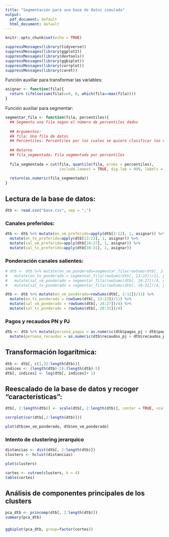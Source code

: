 ```yaml
---
title: "Segmentación para una base de datos simulada"
output:
  pdf_document: default
  html_document: default
---
```


```r
knitr::opts_chunk$set(echo = TRUE)
```

```r
suppressMessages(library(tidyverse))
suppressMessages(library(ggplot2))
suppressMessages(library(devtools))
suppressMessages(library(ggbiplot))
suppressMessages(library(corrplot))
suppressMessages(library(caret))
```
Función auxiliar para transformar las variables:

```r
asignar <- function(fila){
  return (ifelse(sum(fila)==0, 0, which(fila==max(fila))))
}
```

Función auxiliar para segmentar:

```r
segmentar_fila <- function(fila, percentiles){
  ## Segmenta una fila según el número de percentiles dados
  
  ## Argumentos:
  ## fila: Una fila de datos
  ## Percentiles: Percentiles por los cuales se quiere clasificar los datos
  
  ## Retorno
  ## fila_segmentada: Fila segmentada por percentiles
  
  fila_segmentada = cut(fila, quantile(fila, probs = percentiles),
                        include.lowest = TRUE, dig.lab = 999, labels = FALSE)
  
  return(as.numeric(fila_segmentada))
}
```



## Lectura de la base de datos:

```r
dtb <- read.csv("base.csv", sep = ";")
```

### Canales preferidos:

```r
dtb <- dtb %>% mutate(en_vm_preferido=apply(dtb[2:12], 1, asignar)) %>% 
  mutate(en_tx_preferido=apply(dtb[13:23], 1, asignar)) %>%
  mutate(sal_vm_preferido=apply(dtb[24:27], 1, asignar)) %>%
  mutate(sal_tx_preferido=apply(dtb[28:31], 1, asignar))
```

### Ponderación canales salientes:

```r
# dtb <- dtb %>% mutate(en_vm_ponderado=segmentar_fila(rowSums(dtb[, 2:12])/11, percentiles = seq(0, 1 ,by=0.2))) %>% 
#   mutate(en_tx_ponderado = segmentar_fila(rowSums(dtb[, 13:23])/11, percentiles = seq(0, 1 ,by=0.2))) %>%
#   mutate(sal_vm_ponderado = segmentar_fila(rowSums(dtb[, 24:27])/4, percentiles = seq(0, 1 ,by=0.2))) %>%
#   mutate(sal_tx_ponderado = segmentar_fila(rowSums(dtb[, 28:31])/4, percentiles = seq(0, 1 ,by=0.2)))
```

```r
dtb <- dtb %>% mutate(en_vm_ponderado=rowSums(dtb[, 2:12])/11) %>% 
  mutate(en_tx_ponderado = rowSums(dtb[, 13:23])/11) %>%
  mutate(sal_vm_ponderado = rowSums(dtb[, 24:27])/4) %>%
  mutate(sal_tx_ponderado = rowSums(dtb[, 28:31])/4)
```


### Pagos y recaudos PN y PJ

```r
dtb <- dtb %>% mutate(persona_pagos = as.numeric(dtb$pagos_pj > dtb$pagos_pn)) %>%
  mutate(persona_recaudos = as.numeric(dtb$recaudos_pj > dtb$recaudos_pn))
```


## Transformación logarítmica:

```r
dtb <- dtb[, c(1,32:length(dtb))]
indices <- (length(dtb)-2):(length(dtb)-5)
dtb[, indices] <- log(dtb[, indices]+ 1) 
```

## Reescalado de la base de datos y recoger "características":

```r
dtb[, 2:length(dtb)] <- scale(dtb[, 2:length(dtb)], center = TRUE, scale = TRUE)
```


```r
corrplot(cor(dtb[,2:length(dtb)]))
```


```r
plot(dtb$en_vm_ponderado, dtb$en_vm_ponderado)
```
### Intento de clustering jerarquico

```r
distancias <- dist(dtb[, 2:length(dtb)])
clusters <- hclust(distancias)
```

```r
plot(clusters)
```

```r
cortes <- cutree(clusters, k = 4)
table(cortes)
```

## Análisis de componentes principales de los clusters

```r
pca_dtb <- princomp(dtb[, 2:length(dtb)])
summary(pca_dtb)
```

###

```r
ggbiplot(pca_dtb, group=factor(cortes))
```

```r

```




